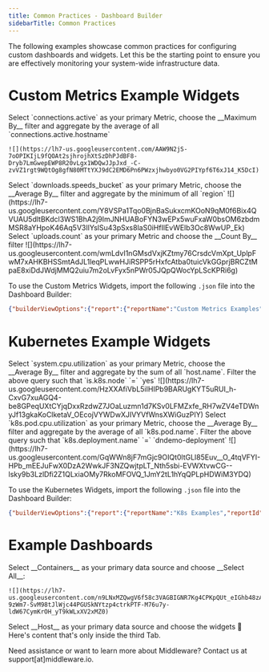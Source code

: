```yaml
---
title: Common Practices - Dashboard Builder
sidebarTitle: Common Practices
---
```


The following examples showcase common practices for configuring custom dashboards and widgets. Let this be the starting point to ensure you are effectively monitoring your system-wide infrastructure data.

# Custom Metrics Example Widgets

<Tabs>
  <Tab title="Gauge Active Connections">
    Select `connections.active` as your primary Metric, choose the __Maximum By__ filter and aggregate by the average of all `connections.active.hostname`

    ![](https://lh7-us.googleusercontent.com/AAW9N2jS-7oOPIKIjL9fQOAt2sjhrojhXtSzDhPJdBF8-Dryb7LmGwepEWP8R20vLgx1WDQwJJpJxd_-C-zvVZ1rgt9WQtOg8gfN80MTtYXJ9dC2EMD6Pn6PWzxjhwbyo0VG2PIYpf6T6xJ14_K5DcI)
  </Tab>
  <Tab title="Histogram - Download Speeds">
    Select `downloads.speeds_bucket` as your primary Metric, choose the __Average By__ filter and aggregate by the minimum of all `region`
    ![](https://lh7-us.googleusercontent.com/Y8VSPa1Tqo0BjnBaSukxcmKOoN9qM0f6Bix4QVUAU5dltBKdcl3WS1BhA2j9ImJNHUABoFYN3wEPx5wuFxaW0bsOM6zbdmMSR8aYHpoK46Aq5V3IlYslSu43pSxs8laS0iHfIlEvWElb3Oc8WwUP_Ek)
  </Tab>
  <Tab title="Counter - User Downloads">
    Select `uploads.count` as your primary Metric and choose the __Count By__ filter
    ![](https://lh7-us.googleusercontent.com/wmLdvI1nGMsdVxjKZtmy76CrsdcVmXpt_UplpFwM7xAHKBHSSmtAdJL1leqPLwwHJiRSPP5rHxfcAtba0tuicVkGGprjBRCZtMpaE8xiDdJWdjMMQ2uiu7m2oLvFyx5nPWr05JQpQWocYpLScKPRi6g)
  </Tab>

</Tabs>

To use the Custom Metrics Widgets, import the following `.json` file into the Dashboard Builder: 

```json .json
{"builderViewOptions":{"report":{"reportName":"Custom Metrics Examples","reportId":44811,"reportKey":"custom_metrics_examples__dont_delete_"},"extraActions":[]},"widgets":[{"config":[{"type":0,"schema":"","account_id":"","is_pre_flight":false,"distinct":false,"with":[{"key":"SELECT_DATA_BY","value":["region"],"value_len":false,"swap_as":false,"is_arg":true,"is_p_arg":false}],"preflights":null,"response_type":0,"top":0,"columns":["avg(downloads.speeds_bucket,value(min))"],"source":{"name":"custom","dataset":null,"final":false,"alias":""},"granularity":null,"join_with":null,"union":null,"filter":null,"group_by":null,"order_by":null,"limit":null,"options":null,"meta_data":null,"settings":null}],"label":"Histogram | Download Speeds","layout":{"_scope_id":1203811,"h":5,"w":4,"x":0,"y":0,"resizeHandles":["se"]},"widgetAppId":2,"key":"histogram___download_speeds_75ywvto3gr7"},{"config":[{"type":0,"schema":"","account_id":"","is_pre_flight":false,"distinct":false,"with":null,"preflights":null,"response_type":0,"top":0,"columns":["count(uploads.count)"],"source":{"name":"custom","dataset":null,"final":false,"alias":""},"granularity":null,"join_with":null,"union":null,"filter":null,"group_by":null,"order_by":null,"limit":null,"options":null,"meta_data":null,"settings":null}],"label":"Counter | User Downloads","layout":{"_scope_id":1203812,"h":5,"w":4,"x":4,"y":0,"resizeHandles":["se"]},"widgetAppId":12,"key":"counter___user_downloads_0cewroglqdz"},{"config":[{"type":0,"schema":"","account_id":"","is_pre_flight":false,"distinct":false,"with":[{"key":"SELECT_DATA_BY","value":["connections.active.hostname"],"value_len":false,"swap_as":false,"is_arg":true,"is_p_arg":false}],"preflights":null,"response_type":0,"top":0,"columns":["max(connections.active,value(avg))"],"source":{"name":"custom","dataset":null,"final":false,"alias":""},"granularity":null,"join_with":null,"union":null,"filter":null,"group_by":null,"order_by":null,"limit":null,"options":null,"meta_data":null,"settings":null}],"label":"Gauge | Active Connections","layout":{"_scope_id":1203813,"h":5,"w":4,"x":8,"y":0,"resizeHandles":["se"]},"widgetAppId":1,"key":"gauge___active_connections_efwqkofbvsa"}]}
```

# Kubernetes Example Widgets

<Tabs>

  <Tab title="Node CPU %">
    Select `system.cpu.utilization` as your primary Metric, choose the __Average By__ filter and aggregate by the sum of all `host.name`. Filter the above query such that `is.k8s.node` `=` `yes`
    ![](https://lh7-us.googleusercontent.com/HzXXAfiVbL5iIHIPb9BARUgKYT5uRUI_h-CxvG7xuAGQ4-be8GPeqUXtCYjqDxxRzdwZ7JOaLuzmn1d7KSv0LFMZxfe_RH7wZV4eTDWnyJf13gkaKoClketaV_OEcojVYWDwXJIVYVfWnsXWiGuzPIY)
  </Tab>
  <Tab title="Pod CPU - Same Deployment">
    Select `k8s.pod.cpu.utilization` as your primary Metric, choose the __Average By__ filter and aggregate by the average of all `k8s.pod.name`. Filter the above query such that `k8s.deployment.name` `=` `dndemo-deployment`
    ![](https://lh7-us.googleusercontent.com/GqWWn8jF7mGjc9OIQt0ltGLl85Euv__O_4tqVFYI-HPb_mEEJuFwX0DzA2WwkJF3NZQwjtpLT_Nth5sbi-EVWXtvwCG--lsky9b3LzlDfi2Z1QLxiaOMy7RkoMFOVQ_1JmY2tL1hYqQPLpHDWiM3YDQ)
  </Tab>

</Tabs>

To use the Kubernetes Widgets, import the following `.json` file into the Dashboard Builder: 

```json .json
{"builderViewOptions":{"report":{"reportName":"K8s Examples","reportId":44120,"reportKey":"k8s_examples__dont_delete_"},"extraActions":[]},"widgets":[{"config":[{"account_id":"","columns":["min(k8s.pod.phase,value(min))"],"distinct":false,"filter":null,"granularity":null,"group_by":null,"is_pre_flight":false,"join_with":null,"limit":null,"meta_data":null,"options":null,"order_by":null,"preflights":null,"response_type":0,"schema":"","settings":null,"source":{"alias":"","dataset":null,"final":false,"name":"k8s.pod"},"top":0,"type":0,"union":null,"with":[{"is_arg":true,"is_p_arg":false,"key":"SELECT_DATA_BY","swap_as":false,"value":["k8s.pod.name"],"value_len":false}]}],"label":"Pod Phase","layout":{"_scope_id":1073355,"h":9,"w":6,"x":0,"y":0,"resizeHandles":["se"]},"widgetAppId":1,"key":"untitled_39o1xsh41zh"},{"config":[{"type":0,"schema":"","account_id":"","is_pre_flight":false,"distinct":false,"with":[{"key":"SELECT_DATA_BY","value":["k8s.pod.name"],"value_len":false,"swap_as":false,"is_arg":true,"is_p_arg":false}],"preflights":null,"response_type":0,"top":0,"columns":["avg(k8s.container.ready,value(avg))"],"source":{"name":"k8s.container","dataset":null,"final":false,"alias":""},"granularity":null,"join_with":null,"union":null,"filter":null,"group_by":null,"order_by":null,"limit":null,"options":null,"meta_data":null,"settings":null}],"label":"Container Ready","layout":{"_scope_id":1077491,"h":9,"w":6,"x":6,"y":0,"resizeHandles":["se"]},"widgetAppId":1,"key":"container_ready_rrvc4cw9gzd"},{"config":[{"type":0,"schema":"","account_id":"","is_pre_flight":false,"distinct":false,"with":[{"key":"ATTRIBUTE_FILTER","value":{"k8s.deployment.name":{"=":"dndemo-deployment"}},"value_len":false,"swap_as":false,"is_arg":true,"is_p_arg":false},{"key":"SELECT_DATA_BY","value":[],"value_len":false,"swap_as":false,"is_arg":true,"is_p_arg":false}],"preflights":null,"response_type":0,"top":0,"columns":["any(k8s.pod.name)"],"source":{"name":"k8s.pod","dataset":null,"final":false,"alias":""},"granularity":null,"join_with":null,"union":null,"filter":null,"group_by":null,"order_by":null,"limit":null,"options":null,"meta_data":null,"settings":null},{"type":0,"schema":"","account_id":"","is_pre_flight":false,"distinct":false,"with":[{"key":"ATTRIBUTE_FILTER","value":{"k8s.deployment.name":{"=":"dndemo-deployment"}},"value_len":false,"swap_as":false,"is_arg":true,"is_p_arg":false},{"key":"SELECT_DATA_BY","value":[],"value_len":false,"swap_as":false,"is_arg":true,"is_p_arg":false}],"preflights":null,"response_type":0,"top":0,"columns":["min(k8s.pod.phase,value(min))"],"source":{"name":"k8s.pod","dataset":null,"final":false,"alias":""},"granularity":null,"join_with":null,"union":null,"filter":null,"group_by":null,"order_by":null,"limit":null,"options":null,"meta_data":null,"settings":null}],"label":"Pod Phase | Same Deployment","layout":{"_scope_id":1077505,"h":8,"w":6,"x":6,"y":9,"resizeHandles":["se"]},"widgetAppId":5,"key":"pod_phase___same_deployment_84vae4p36zn"},{"config":[{"account_id":"","columns":["avg(system.cpu.utilization,value(sum))"],"distinct":false,"filter":null,"granularity":null,"group_by":null,"is_pre_flight":false,"join_with":null,"limit":null,"meta_data":null,"options":null,"order_by":null,"preflights":null,"response_type":0,"schema":"","settings":null,"source":{"alias":"","dataset":null,"final":false,"name":"host"},"top":0,"type":0,"union":null,"with":[{"is_arg":true,"is_p_arg":false,"key":"SELECT_DATA_BY","swap_as":false,"value":["host.name"],"value_len":false},{"is_arg":true,"is_p_arg":false,"key":"ATTRIBUTE_FILTER","swap_as":false,"value":{"is.k8s.node":{"=":"yes"}},"value_len":false}]}],"label":"Node CPU %","layout":{"_scope_id":1203808,"h":8,"w":6,"x":0,"y":27,"resizeHandles":["se"]},"widgetAppId":1,"key":"node_cpu___test_i0pca8w55c9"},{"config":[{"type":0,"schema":"","account_id":"","is_pre_flight":false,"distinct":false,"with":[{"key":"SELECT_DATA_BY","value":["k8s.pod.name"],"value_len":false,"swap_as":false,"is_arg":true,"is_p_arg":false},{"key":"ATTRIBUTE_FILTER","value":{"k8s.deployment.name":{"=":"dndemo-deployment"}},"value_len":false,"swap_as":false,"is_arg":true,"is_p_arg":false}],"preflights":null,"response_type":0,"top":0,"columns":["avg(k8s.pod.cpu.utilization,value(avg))"],"source":{"name":"k8s.pod","dataset":null,"final":false,"alias":""},"granularity":null,"join_with":null,"union":null,"filter":null,"group_by":null,"order_by":null,"limit":null,"options":null,"meta_data":null,"settings":null}],"label":"Pod CPU | Same Deployment","layout":{"_scope_id":1203819,"h":8,"w":6,"x":0,"y":19,"resizeHandles":["se"]},"widgetAppId":1,"key":"pod_cpu___same_deployment_5bvgkx56vn8"},{"config":[{"columns":["avg(total_logs,value(count))"],"source":{"alias":"","dataset_id":0,"name":"log"},"with":[{"is_arg":true,"key":"ATTRIBUTE_FILTER","value":{"k8s.event.reason":{"=":"Killing"}}},{"is_arg":true,"key":"SELECT_DATA_BY","value":["host.name"]}]}],"label":"K8s Pods Killed","layout":{"_scope_id":1238209,"h":4,"w":6,"x":0,"y":15,"resizeHandles":["se"]},"widgetAppId":1,"key":"k8s_pods_killed_2rolisxtlmn"},{"config":[{"columns":["any(k8s.event.name)"],"source":{"alias":"","dataset_id":0,"name":"log"},"with":[{"is_arg":true,"key":"SELECT_DATA_BY","value":["k8s.event.reason"]},{"is_arg":true,"key":"ATTRIBUTE_FILTER","value":{"k8s.event.reason":{"=":"Killing"}}}]}],"label":"Untitled","layout":{"_scope_id":1238210,"h":6,"w":6,"x":0,"y":9,"resizeHandles":["se"]},"widgetAppId":5,"key":"untitled_fkpqzj22wao"}]}
```

# Example Dashboards

<Tabs>
  <Tab title="Container Dashboard">
    Select __Containers__ as your primary data source and choose __Select All__:

    ![](https://lh7-us.googleusercontent.com/n9LNxMZQwgV6f58c3VAGBIGNR7Kg4CPKpQUt_eIGhb48zADM0imwsU5HLq84pxbhnbdk0RGVD3vCEh-9zWm7-SvM98tJlWjc44PGUSkNYtzp4ctrkPTF-M76u7y-ldW67CymKrOH_yT9kWLxXV2xMZ0)
  </Tab>
  <Tab title="Host Dashboard">
    Select __Host__ as your primary data source and choose the widgets
  </Tab>
  <Tab title="Dashboard #3">
    💪 Here's content that's only inside the third Tab.
  </Tab>
</Tabs>



<Note> Need assistance or want to learn more about Middleware? Contact us at support[at]middleware.io.</Note>
